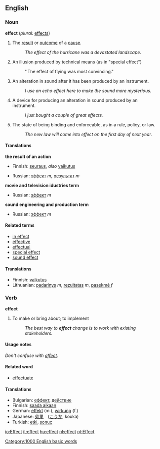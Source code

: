 ==English==

===Noun===
'''effect'''  (''plural:'' [[effects]])
#The [[result]] or [[outcome]] of a [[cause]].
#:''The effect of the hurricane was a devastated landscape.''
# {{film}} An illusion produced by technical means (as in "special effect")
#:''The effect of flying was most convincing."
# {{soundeng}} An alteration in sound after it has been produced by an instrument.
#: ''I use an echo effect here to make the sound more mysterious.''
# {{soundeng}} A device for producing an alteration in sound produced by an instrument.
#: ''I just bought a couple of great effects.''
# The state of being binding and enforceable, as in a rule, policy, or law.
#:''The new law will come into effect on the first day of next year.''

====Translations====
'''the result of an action'''
{{top}}
<!--Put translations for languages from A to I here-->
*Finnish: [[seuraus]], ''also'' [[vaikutus]]
{{mid}}
<!--Put translations for languages from J to Z here-->
*Russian: [[эффект]] ''m'', [[результат]] ''m''
{{bottom}}

'''movie and television idustries term'''
{{top}}
<!--Put translations for languages from A to I here-->
{{mid}}
<!--Put translations for languages from J to Z here-->
*Russian: [[эффект]] ''m''
{{bottom}}

'''sound engineering and production term'''
{{top}}
<!--Put translations for languages from A to I here-->
{{mid}}
<!--Put translations for languages from J to Z here-->
*Russian: [[эффект]] ''m''
{{bottom}}

====Related terms====
*[[in effect]]
*[[effective]]
*[[effectual]]
*[[special effect]]
*[[sound effect]]

====Translations====
{{checktrans}}
*Finnish: [[vaikutus]]
*Lithuanian: [[padarinys]] ''m'', [[rezultatas]] ''m'', [[pasekmė]] ''f''

===Verb===
'''effect'''

#To make or bring about; to implement
#: ''The best way to '''effect''' change is to work with existing stakeholders.''


====Usage notes====
''Don't confuse with [[affect]].''

====Related word====
*[[effectuate]]

====Translations====
*Bulgarian: [[еффект]], [[действие]]
*Finnish: [[saada aikaan]]
*German: [[effekt]] (m.), [[wirkung]] (f.)
*Japanese: [[効果]]　([[こうか]], kouka)
*Turkish: [[etki]], [[sonuç]]

[[Category:1000 English basic words]]

[[io:Effect]]
[[it:effect]]
[[hu:effect]]
[[nl:effect]]
[[pt:Effect]]